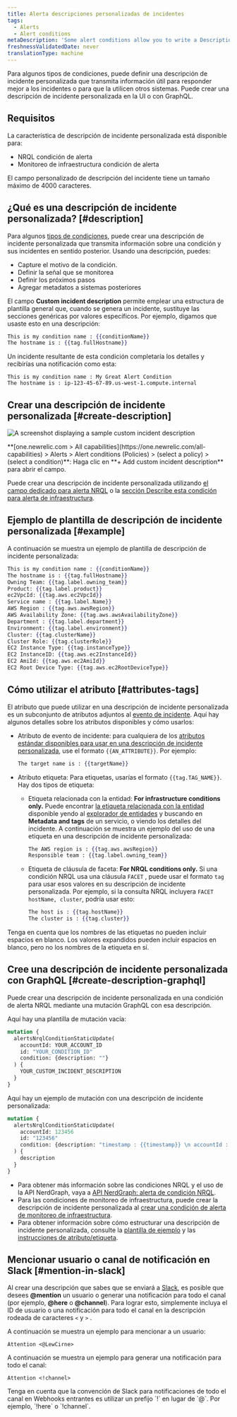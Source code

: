 ```yaml
---
title: Alerta descripciones personalizadas de incidentes
tags:
  - Alerts
  - Alert conditions
metaDescription: 'Some alert conditions allow you to write a Description, which adds context to your incidents and notifications.'
freshnessValidatedDate: never
translationType: machine
---
```





Para algunos tipos de condiciones, puede definir una descripción de incidente personalizada que transmita información útil para responder mejor a los incidentes o para que la utilicen otros sistemas. Puede crear una descripción de incidente personalizada en la UI o con GraphQL.

## Requisitos

La característica de descripción de incidente personalizada está disponible para:

* NRQL condición de alerta
* Monitoreo de infraestructura condición de alerta

El campo personalizado de descripción del incidente tiene un tamaño máximo de 4000 caracteres.

## ¿Qué es una descripción de incidente personalizada? [#description]

Para algunos [tipos de condiciones](#requirements), puede crear una descripción de incidente personalizada que transmita información sobre una condición y sus incidentes en sentido posterior. Usando una descripción, puedes:

* Capture el motivo de la condición.
* Definir la señal que se monitorea
* Definir los próximos pasos
* Agregar metadatos a sistemas posteriores

El campo <DNT>**Custom incident description**</DNT> permite emplear una estructura de plantilla general que, cuando se genera un incidente, sustituye las secciones genéricas por valores específicos. Por ejemplo, digamos que usaste esto en una descripción:

```handlebars
This is my condition name : {{conditionName}}
The hostname is : {{tag.fullHostname}}
```

Un incidente resultante de esta condición completaría los detalles y recibirías una notificación como esta:

```
This is my condition name : My Great Alert Condition
The hostname is : ip-123-45-67-89.us-west-1.compute.internal
```

## Crear una descripción de incidente personalizada [#create-description]

<img
  title="custom incident description"
  alt="A screenshot displaying a sample custom incident description"
  src={alertsCustomIncidentDescriptionAlerts}
/>

<figcaption>
  <DNT>**[one.newrelic.com > All capabilities](https://one.newrelic.com/all-capabilities) > Alerts > Alert conditions (Policies) > (select a policy) > (select a condition)**</DNT>: Haga clic en <DNT>**+ Add custom incident description**</DNT> para abrir el campo.
</figcaption>

Puede crear una descripción de incidente personalizada utilizando [el campo dedicado para alerta NRQL](/docs/alerts-applied-intelligence/new-relic-alerts/alert-conditions/create-nrql-alert-conditions/) o la [sección Describe esta condición para alerta de infraestructura](/docs/infrastructure/new-relic-infrastructure/infrastructure-alert-conditions/infrastructure-alerts-add-edit-or-view-host-alert-information/).

## Ejemplo de plantilla de descripción de incidente personalizada [#example]

A continuación se muestra un ejemplo de plantilla de descripción de incidente personalizada:

```handlebars
This is my condition name : {{conditionName}}
The hostname is : {{tag.fullHostname}}
Owning Team: {{tag.label.owning_team}}
Product: {{tag.label.product}}
ec2VpcId: {{tag.aws.ec2VpcId}}
Service name : {{tag.label.Name}}
AWS Region : {{tag.aws.awsRegion}}
AWS Availability Zone: {{tag.aws.awsAvailabilityZone}}
Department : {{tag.label.department}}
Environment: {{tag.label.environment}}
Cluster: {{tag.clusterName}}
Cluster Role: {{tag.clusterRole}}
EC2 Instance Type: {{tag.instanceType}}
EC2 InstanceID: {{tag.aws.ec2InstanceId}}
EC2 AmiId: {{tag.aws.ec2AmiId}}
EC2 Root Device Type: {{tag.aws.ec2RootDeviceType}}
```

## Cómo utilizar el atributo [#attributes-tags]

El atributo que puede utilizar en una descripción de incidente personalizada es un subconjunto de atributos adjuntos al [evento de incidente](/docs/alerts-applied-intelligence/new-relic-alerts/advanced-alerts/understand-technical-concepts/incident-event-attributes). Aquí hay algunos detalles sobre los atributos disponibles y cómo usarlos:

* Atributo de evento de incidente: para cualquiera de los [atributos estándar disponibles para usar en una descripción de incidente personalizada](/docs/alerts-applied-intelligence/new-relic-alerts/advanced-alerts/understand-technical-concepts/incident-event-attributes), use el formato `{{AN_ATTRIBUTE}}`. Por ejemplo:

  ```handlebars
  The target name is : {{targetName}}
  ```

* Atributo etiqueta: Para etiquetas, usarías el formato `{{tag.TAG_NAME}}`. Hay dos tipos de etiqueta:

  * Etiqueta relacionada con la entidad: <DNT>**For infrastructure conditions only.**</DNT> Puede encontrar [la etiqueta relacionada con la entidad](/docs/new-relic-one/use-new-relic-one/core-concepts/tagging-use-tags-organize-group-what-you-monitor#) disponible yendo al [explorador de entidades](/docs/new-relic-one/use-new-relic-one/ui-data/new-relic-one-entity-explorer-view-performance-across-apps-services-hosts) y buscando en <DNT>**Metadata and tags**</DNT> de un servicio, o viendo los detalles del incidente. A continuación se muestra un ejemplo del uso de una etiqueta en una descripción de incidente personalizada:

    ```handlebars
    The AWS region is : {{tag.aws.awsRegion}}
    Responsible team : {{tag.label.owning_team}}
    ```

  * Etiqueta de cláusula de faceta: <DNT>**For NRQL conditions only.**</DNT> Si una condición NRQL usa una cláusula `FACET` , puede usar el formato `tag` para usar esos valores en su descripción de incidente personalizada. Por ejemplo, si la consulta NRQL incluyera `FACET hostName, cluster`, podría usar esto:

    ```handlebars
    The host is : {{tag.hostName}}
    The cluster is : {{tag.cluster}}
    ```

Tenga en cuenta que los nombres de las etiquetas no pueden incluir espacios en blanco. Los valores expandidos pueden incluir espacios en blanco, pero no los nombres de la etiqueta en sí.

## Cree una descripción de incidente personalizada con GraphQL [#create-description-graphql]

Puede crear una descripción de incidente personalizada en una condición de alerta NRQL mediante una mutación GraphQL con esa descripción.

Aquí hay una plantilla de mutación vacía:

```graphql
mutation {
  alertsNrqlConditionStaticUpdate(
    accountId: YOUR_ACCOUNT_ID
    id: "YOUR_CONDITION_ID"
    condition: {description: ""}
  ) {
    YOUR_CUSTOM_INCIDENT_DESCRIPTION
  }
}
```

Aquí hay un ejemplo de mutación con una descripción de incidente personalizada:

```graphql
mutation {
  alertsNrqlConditionStaticUpdate(
    accountId: 123456
    id: "123456"
    condition: {description: "timestamp : {{timestamp}} \n accountId : {{accountId}} \n type : {{type}} \n event : {{event}} \n description : {{description}} \n policyId : {{policyId}} \n policyName: {{policyName}} \n conditionName : {{conditionName}} \n conditionId : {{conditionId}} \n product : {{product}} \n conditionType : {{conditionType}} \n RunbookUrl : {{runbookUrl}} \n nrqlQuery : {{nrqlQuery}} \n nrqlEventType : {{nrqlEventType}} \n targetID : {{targetId}} \n targetName : {{targetName}} \n commandLine : {{tag.commandLine}} \n entityGuid : {{tag.entityGuid}} \n entityName : {{tag.entityName}} \n fullHostname : {{tag.fullHostname}} \n instanceType : {{tag.instanceType}} \n processDisplayName : {{tag.processDisplayName}}"}
  ) {
    description
  }
}
```

* Para obtener más información sobre las condiciones NRQL y el uso de la API NerdGraph, vaya a [API NerdGraph: alerta de condición NRQL](/docs/alerts/alerts-nerdgraph/nerdgraph-examples/nerdgraph-api-alerts-nrql-conditions).
* Para las condiciones de monitoreo de infraestructura, puede crear la descripción de incidente personalizada al [crear una condición de alerta de monitoreo de infraestructura](/docs/infrastructure/new-relic-infrastructure/infrastructure-alert-conditions/infrastructure-alerts-add-edit-or-view-host-alert-information).
* Para obtener información sobre cómo estructurar una descripción de incidente personalizada, consulte la [plantilla de ejemplo](#example) y las [instrucciones de atributo/etiqueta](#attributes-tags).

## Mencionar usuario o canal de notificación en Slack [#mention-in-slack]

Al crear una descripción que sabes que se enviará a [Slack](/docs/alerts-applied-intelligence/new-relic-alerts/alert-notifications/notification-channels-control-where-send-alerts#slack), es posible que desees <DNT>**@mention**</DNT> un usuario o generar una notificación para todo el canal (por ejemplo, <DNT>**@here**</DNT> o <DNT>**@channel**</DNT>). Para lograr esto, simplemente incluya el ID de usuario o una notificación para todo el canal en la descripción rodeada de caracteres `<` y `>` .

A continuación se muestra un ejemplo para mencionar a un usuario:

```
Attention <@LewCirne>
```

A continuación se muestra un ejemplo para generar una notificación para todo el canal:

```
Attention <!channel>
```

<Callout variant="important">
  Tenga en cuenta que la convención de Slack para notificaciones de todo el canal en Webhooks entrantes es utilizar un prefijo `!` en lugar de `@`. Por ejemplo, `!here` o `!channel`.
</Callout>